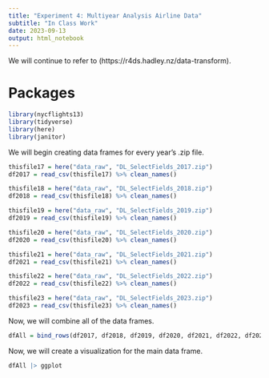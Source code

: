 ---
title: "Experiment 4: Multiyear Analysis Airline Data"
subtitle: "In Class Work"
date: 2023-09-13
output: html_notebook
---

We will continue to refer to (https://r4ds.hadley.nz/data-transform).

# Packages
```{r}
library(nycflights13)
library(tidyverse)
library(here)
library(janitor)
```

We will begin creating data frames for every year's .zip file.

```{r}
thisfile17 = here("data_raw", "DL_SelectFields_2017.zip")
df2017 = read_csv(thisfile17) %>% clean_names()

thisfile18 = here("data_raw", "DL_SelectFields_2018.zip")
df2018 = read_csv(thisfile18) %>% clean_names()

thisfile19 = here("data_raw", "DL_SelectFields_2019.zip")
df2019 = read_csv(thisfile19) %>% clean_names()

thisfile20 = here("data_raw", "DL_SelectFields_2020.zip")
df2020 = read_csv(thisfile20) %>% clean_names()

thisfile21 = here("data_raw", "DL_SelectFields_2021.zip")
df2021 = read_csv(thisfile21) %>% clean_names()

thisfile22 = here("data_raw", "DL_SelectFields_2022.zip")
df2022 = read_csv(thisfile22) %>% clean_names()

thisfile23 = here("data_raw", "DL_SelectFields_2023.zip")
df2023 = read_csv(thisfile23) %>% clean_names()
```

Now, we will combine all of the data frames.
```{r}
dfAll = bind_rows(df2017, df2018, df2019, df2020, df2021, df2022, df2023)
```

Now, we will create a visualization for the main data frame.
```{r}
dfAll |> ggplot
```



